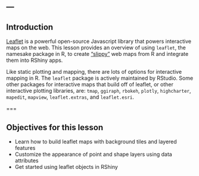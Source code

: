 ---
---

## Introduction

[Leaflet](http://leafletjs.com/) is a powerful open-source Javascript library that powers interactive maps on the web. This lesson provides an overview of using `leaflet`, the namesake package in R, to create ["slippy"](https://wiki.openstreetmap.org/wiki/Slippy_Map) web maps from R and integrate them into RShiny apps. 

Like static plotting and mapping, there are lots of options for interactive mapping in R. The `leaflet` package is actively maintained by RStudio. Some other packages for interactive maps that build off of leaflet, or other interactive plotting libraries, are: `tmap`, `ggiraph`, `rbokeh`, `plotly`, `highcharter`, `mapedit`, `mapview`, `leaflet.extras`, and `leaflet.esri`.

===

## Objectives for this lesson

* Learn how to build leaflet maps with background tiles and layered features
* Customize the appearance of point and shape layers using data attributes
* Get started using leaflet objects in RShiny